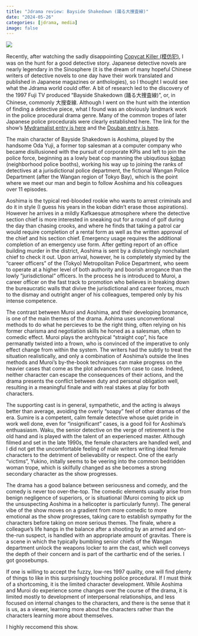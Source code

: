 ```yaml
---
title: "Jdrama review: Bayside Shakedown (踊る大捜査線)"
date: "2024-05-26"
categories: [jdrama, media]
image: false
---
```


![](cast.jpeg){fig-align="center"}

Recently, after watching the sadly disappointing [Copycat Killer (模仿犯)](https://mydramalist.com/722595-copycat-killer), I was on the hunt for a good detective story. Japanese detective novels are nearly legendary in the Sinosphere (it is the dream of many hopeful Chinese writers of detective novels to one day have their work translated and published in Japanese magazines or anthologies), so I thought I would see what the Jdrama world could offer. A bit of research led to the discovery of the 1997 Fuji TV produced "Bayside Shakedown (踊る大捜査線)", or, in Chinese, commonly 大搜查線. Although I went on the hunt with the intention of finding a detective piece, what I found was an obviously landmark work in the police procedural drama genre. Many of the common tropes of later Japanese police procedurals were clearly established here. The link for the show's [Mydramalist entry is here](https://mydramalist.com/965-odoru-daisousasen) and the [Douban entry is here](https://movie.douban.com/subject/1984851/).

The main character of Bayside Shakedown is Aoshima, played by the handsome Oda Yuji, a former top salesman at a computer company who became disillusioned with the pursuit of corporate KPIs and left to join the police force, beginning as a lowly beat cop manning the ubiqutious [koban](https://en.wikipedia.org/wiki/K%C5%8Dban) (neighborhood police booths), working his way up to joining the ranks of detectives at a jurisdictional police department, the fictional Wangan Police Department (after the Wangan region of Tokyo Bay), which is the point where we meet our man and begin to follow Aoshima and his colleagues over 11 episodes.

Aoshima is the typical red-blooded rookie who wants to arrest criminals and do it in style (I guess his years in the koban didn't erase those aspirations). However he arrives in a mildly Kafkaesque atmosphere where the detective section chief is more interested in sneaking out for a round of golf during the day than chasing crooks, and where he finds that taking a patrol car would require completion of a rental form as well as the written approval of the chief and his section chief. Emergency usage requires the additional completion of an emergency use form. After getting report of an office building murder in the district, Aoshima is sent by a disturbingly nonchalant chief to check it out. Upon arrival, however,  he is completely stymied by the "career officers" of the (Tokyo) Metropolitan Police Department, who seem to operate at a higher level of both authority and boorish arrogance than the lowly "jurisdictional" officers. In the process he is introduced to Muroi, a career officer on the fast track to promotion who believes in breaking down the bureaucratic walls that divive the jurisdictional and career forces, much to the dismay and outright anger of his colleagues, tempered only by his intense competence.

The contrast between Muroi and Aoshima, and their developing bromance, is one of the main themes of the drama. Aohima uses unconventional methods to do what he percieves to be the right thing, often relying on his former charisma and negotiation skills he honed as a salesman, often to comedic effect. Muroi plays the archtypical "straight cop", his face permanatly twisted into a frown, who is convinced of the imperative to only effect change from within the system. The writers had the subtly to treat the situation realistically, and only a combination of Aoshima's outside the lines methods and Muroi's by-the-book techniques can make progress on the heavier cases that come as the plot advances from case to case. Indeed, neither character can escape the consequences of their actions, and the drama presents the conflict between duty and personal obligation well, resulting in a meaningful finale and with real stakes at play for both characters.

The supporting cast is in general, sympathetic, and the acting is always better than average, avoiding the overly "soapy" feel of other dramas of the era. Sumire is a competent, calm female detective whose quiet pride in work well done, even for "insignificant" cases, is a good foil for Aoshima's enthuasiasm. Waku, the senior detective on the verge of retirement is the old hand and is played with the talent of an experienced master. Although filmed and set in the late 1990s, the female characters are handled well, and I did not get the uncomfortable feeling of male writers writing ideal female characters to the detriment of believability or respect. One of the early "victims", Yukino, initally seems to be veering into the common bedridden woman trope, which is skilfully changed as she becomes a strong secondary character as the show progresses.

The drama has a good balance between seriousness and comedy, and the comedy is never too over-the-top. The comedic elements usually arise from benign negligence of superiors, or is situational (Muroi coming to pick up the unsuspecting Aoshima in a helicopter is particularly funny). The general vibe of the show moves on a gradient from more comedic to more emotional as the show progresses, taking care to establish sympathy for the characters before taking on more serious themes. The finale, where a colleague's life hangs in the balance after a shooting by an armed and on-the-run suspect, is handled with an appropriate amount of gravitas. There is a scene in which the typically bumbling senior chiefs of the Wangan department unlock the weapons locker to arm the cast, which well conveys the depth of their concern and is part of the carthartic end of the series. I got goosebumps.

If one is willing to accept the fuzzy, low-res 1997 quality, one will find plenty of things to like in this surprisingly touching police procedural. If I must think of a shortcoming, it is the limited character development. While Aoshima and Muroi do experience some changes over the course of the drama, it is limited mostly to development of interpersonal relationships, and less focused on internal changes to the characters, and there is the sense that it is us, as a viewer, learning more about the characters rather than the characters learning more about themselves.

I highly reccomend this show.